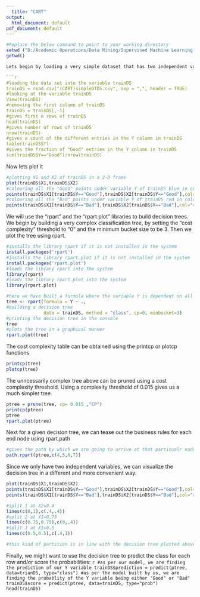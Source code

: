 ---
  title: "CART"
output:
  html_document: default
pdf_document: default
---
  
  ```{r include=FALSE}
#Replace the below command to point to your working directory
setwd ("D:/Academic Operations/Data Mining/Supervised Machine Learning Techniques")
getwd()

Lets begin by loading a very simple dataset that has two independent variables and a dependent variable that is simply labeled "Good" or "Bad". This simple dataset will make visualization easier.

```{r}
#loading the data set into the variable trainDS
trainDS = read.csv("(CART)simpleDTDS.csv", sep = ",", header = TRUE)
#looking at the variable trainDS
View(trainDS)
#removing the first column of trainDS
trainDS = trainDS[,-1]
#gives first n rows of trainDS
head(trainDS)
#gives number of rows of trainDS
nrow(trainDS)
#gives a count of the different entries in the Y column in trainDS
table(trainDS$Y)
#gives the fraction of "Good" entries in the Y column in trainDS
sum(trainDS$Y=="Good")/nrow(trainDS)
```

Now lets plot it
```{r}
#plotting X1 and X2 of trainDS in a 2-D frame
plot(trainDS$X1,trainDS$X2)
#colouring all the "Good" points under variable Y of trainDS blue in colour
points(trainDS$X1[trainDS$Y=="Good"],trainDS$X2[trainDS$Y=="Good"],col="blue",pch=19)
#colouring all the "Bad" points under variable Y of trainDS red in colour
points(trainDS$X1[trainDS$Y=="Bad"],trainDS$X2[trainDS$Y=="Bad"],col="red",pch=19)
```


We will use the "rpart" and the "rpart.plot" libraries to build decision trees. We begin by building a very complex classification tree, by setting the "cost complexity" threshold to "0" and the minimum bucket size to be 3. Then we plot the tree using rpart.
```{r}

#installs the library rpart if it is not installed in the system
install.packages('rpart')
#installs the library rpart.plot if it is not installed in the system
install.packages('rpart.plot')
#loads the library rpart into the system
library(rpart)
#loads the library rpart.plot into the system
library(rpart.plot)

#here we have built a formula where the variable Y is dependent on all the variables of trainDS
tree <- rpart(formula = Y ~ ., 
#building a decision tree
              data = trainDS, method = "class", cp=0, minbucket=3)
#printing the decision tree in the console
tree
#plots the tree in a graphical manner
rpart.plot(tree)
```


The cost complexity table can be obtained using the printcp or plotcp functions
```{r}
printcp(tree)
plotcp(tree)
```

The unncessarily complex tree above can be pruned using a cost complexity threshold. Using a complexity threshold of 0.015 gives us a much simpler tree.
```{r}
ptree = prune(tree, cp= 0.015 ,"CP")
printcp(ptree)
ptree
rpart.plot(ptree)
```

Next for a given decision tree, we can tease out the business rules for each end node using rpart.path
```{r}
#gives the path by which we are going to arrive at that particualr node
path.rpart(ptree,c(4,5,6,7))
```

Since we only have two independent variables, we can visualize the decision tree in a different and more convenient way.
```{r}
plot(trainDS$X1,trainDS$X2)
points(trainDS$X1[trainDS$Y=="Good"],trainDS$X2[trainDS$Y=="Good"],col="blue",pch=19)
points(trainDS$X1[trainDS$Y=="Bad"],trainDS$X2[trainDS$Y=="Bad"],col="red",pch=19)

#split 1 at X2=0.4
lines(c(0,1),c(.4,.4))
#split 2 at X1=0.75
lines(c(0.75,0.75),c(0,.4))
#split 3 at X1=0.5
lines(c(0.5,0.5),c(.4,1))

#this kind of partition is in line with the decision tree plotted above
```

Finally, we might want to use the decision tree to predict the class for each row and/or score the probabilities:
  ```{r}
#as per our model, we are finding  the prediction of our Y variable
trainDS$prediction = predict(ptree, data=trianDS, type="class")
#as per the model built by us, we are finding the probablity of the Y variable being either "Good" or "Bad"
trainDS$score = predict(ptree, data=trainDS, type="prob")
head(trainDS)
```
